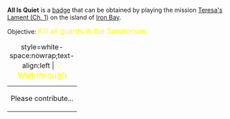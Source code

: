 '''All Is Quiet''' is a [[Badges|badge]] that can be obtained by playing the mission [[Teresa's Lament (Ch. 1)]] on the island of [[Iron Bay]].

Objective: <big style="color:yellow">Kill all guards in the Sanatorium.</big>

{| class="mw-collapsible mw-collapsed"
|+ style=white-space:nowrap;text-align:left | <big style="color:yellow">💡 Walkthrough</big>
|-
| Please contribute...
|}